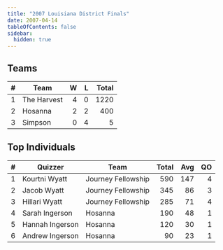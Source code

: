 ```yaml
---
title: "2007 Louisiana District Finals"
date: 2007-04-14
tableOfContents: false
sidebar:
  hidden: true
---
```


## Teams

|    # | Team        |    W |    L | Total |
| ---: | ----------- | ---: | ---: | ----: |
|    1 | The Harvest |    4 |    0 |  1220 |
|    2 | Hosanna     |    2 |    2 |   400 |
|    3 | Simpson     |    0 |    4 |     5 |

## Top Individuals

|    # | Quizzer         | Team               | Total |  Avg |   QO |
| ---: | --------------- | ------------------ | ----: | ---: | ---: |
|    1 | Kourtni Wyatt   | Journey Fellowship |   590 |  147 |    4 |
|    2 | Jacob Wyatt     | Journey Fellowship |   345 |   86 |    3 |
|    3 | Hillari Wyatt   | Journey Fellowship |   285 |   71 |    4 |
|    4 | Sarah Ingerson  | Hosanna            |   190 |   48 |    1 |
|    5 | Hannah Ingerson | Hosanna            |   120 |   30 |    1 |
|    6 | Andrew Ingerson | Hosanna            |    90 |   23 |    1 |


